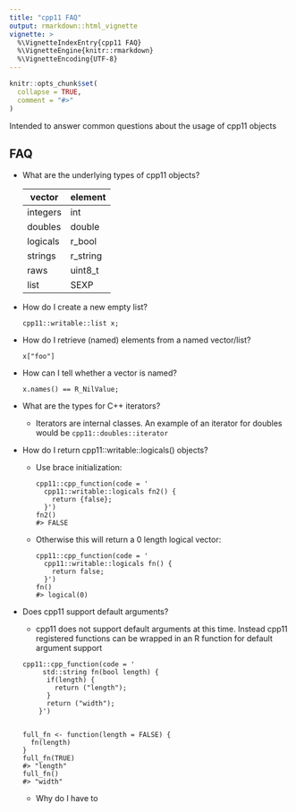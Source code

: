 ```yaml
---
title: "cpp11 FAQ"
output: rmarkdown::html_vignette
vignette: >
  %\VignetteIndexEntry{cpp11 FAQ}
  %\VignetteEngine{knitr::rmarkdown}
  %\VignetteEncoding{UTF-8}
---
```


```r
knitr::opts_chunk$set(
  collapse = TRUE,
  comment = "#>"
)
```

Intended to answer common questions about the usage of cpp11 objects

## FAQ

* What are the underlying types of cpp11 objects?

    vector   | element
    ---      | ---
    integers |	int
    doubles	 | double
    logicals | r_bool
    strings	 | r_string
    raws	   | uint8_t
    list	   | SEXP

* How do I create a new empty list?

    `cpp11::writable::list x;`

* How do I retrieve (named) elements from a named vector/list?

    `x["foo"]`

* How can I tell whether a vector is named?

    `x.names() == R_NilValue;`

* What are the types for C++ iterators?

  * Iterators are internal classes. An example of an iterator for
  doubles would be `cpp11::doubles::iterator`
  
* How do I return cpp11::writable::logicals() objects?
  
  * Use brace initialization:
  
    ```
    cpp11::cpp_function(code = '
      cpp11::writable::logicals fn2() {
        return {false};
      }')
    fn2()
    #> FALSE
    ```
    
  * Otherwise this will return a 0 length logical vector:
    
    ```
    cpp11::cpp_function(code = '
      cpp11::writable::logicals fn() {
        return false;
      }')
    fn()
    #> logical(0)
    ```
    
* Does cpp11 support default arguments?

  * cpp11 does not support default arguments at this time. Instead cpp11 registered functions can be wrapped in an R function for default argument support
  
  ```
  cpp11::cpp_function(code = '
       std::string fn(bool length) {
        if(length) {
          return ("length");
        }
        return ("width");
      }')


  full_fn <- function(length = FALSE) {
    fn(length)
  }
  full_fn(TRUE)
  #> "length"
  full_fn()
  #> "width"

  ```
  
  * Why do I have to 
  





